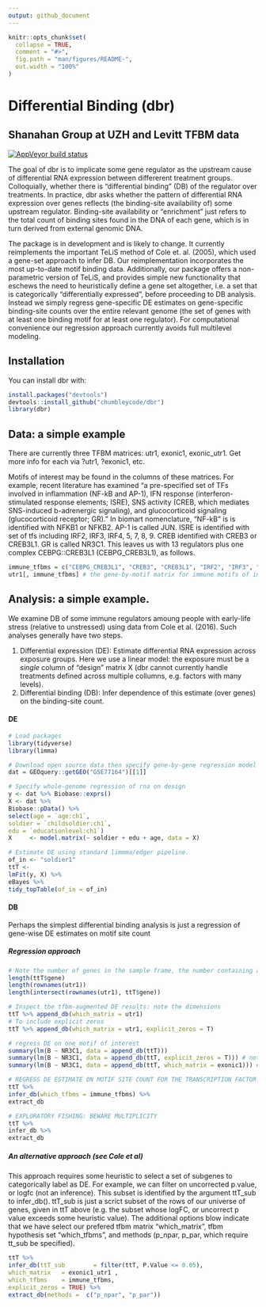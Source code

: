 ```yaml
---
output: github_document
---
```


<!-- README.md is generated from README.Rmd. Please edit that file -->

```r
knitr::opts_chunk$set(
  collapse = TRUE,
  comment = "#>",
  fig.path = "man/figures/README-",
  out.width = "100%"
)
```

# Differential Binding (dbr)
## Shanahan Group at UZH and Levitt TFBM data


<!-- [![Travis build status](https://travis-ci.org/chumbleycode/dbr.svg?branch=master)](https://travis-ci.org/chumbleycode/dbr) -->

[![AppVeyor build status](https://ci.appveyor.com/api/projects/status/github/chumbleycode/dbr?branch=master&svg=true)](https://ci.appveyor.com/project/chumbleycode/dbr)

The goal of dbr is to implicate some gene regulator as the upstream cause of differential RNA expression between differerent treatment groups. Colloquially, whether there is "differential binding" (DB) of the regulator over treatments. In practice, dbr asks whether the pattern of differential RNA expression over genes reflects (the binding-site availability of) some upstream regulator. Binding-site availability or "enrichment" just refers to the total count of binding sites found in the DNA of each gene, which is in turn derived from external genomic DNA. 

The package is in development and is likely to change. It currently reimplements the important TeLiS method of Cole et. al. (2005), which used a gene-set approach to infer DB. Our reimplementation incorporates the most up-to-date motif binding data. Additionally, our package offers a non-parametric version of TeLiS, and provides simple new functionality that eschews the need to heuristically define a gene set altogether, i.e. a set that is categorically "differentially expressed", before proceeding to DB analysis. Instead we simply regress gene-specific DE estimates on gene-specific binding-site counts over the entire relevant genome (the set of genes with at least one binding motif for at least one regulator). For computational convenience our regression approach currently avoids full multilevel modeling. 

## Installation

You can install dbr with:

```r
install.packages("devtools")
devtools::install_github("chumbleycode/dbr")
library(dbr)
```

## Data: a simple example

There are currently three TFBM matrices: utr1, exonic1, exonic_utr1. Get more info for each via ?utr1, ?exonic1, etc.

Motifs of interest may be found in the columns of these matrices. For example, recent literature has examined "a pre-specified set of TFs involved in inflammation (NF-kB and AP-1), IFN response (interferon-stimulated response elements; ISRE), SNS activity (CREB, which mediates SNS-induced b-adrenergic signaling), and glucocorticoid signaling (glucocorticoid receptor; GR)."  In biomart nomenclature, "NF-kB" is is identified with NFKB1 or NFKB2.  AP-1 is called JUN. ISRE is identified with set of tfs including IRF2, IRF3, IRF4, 5, 7, 8, 9. CREB identified with CREB3 or CREB3L1. GR is called NR3C1. This leaves us with 13 regulators plus one complex CEBPG::CREB3L1 (CEBPG_CREB3L1), as follows.

```r
immune_tfbms = c("CEBPG_CREB3L1", "CREB3", "CREB3L1", "IRF2", "IRF3", "IRF4", "IRF5", "IRF7", "IRF8", "IRF9", "JUN", "NFKB1", "NFKB2", "NR3C1")
utr1[, immune_tfbms] # the gene-by-motif matrix for immune motifs of interest
```

## Analysis: a simple example.

We examine DB of some immune regulators amoung people with early-life stress (relative to unstressed) using data from Cole et al. (2016). Such analyses generally have two steps. 

1. Differential expression (DE): Estimate differential RNA expression across exposure groups. Here we use a linear model: the exposure must be a *single* column of "design" matrix X (dbr cannot currently handle treatments defined across multiple collumns, e.g. factors with many levels). 
2. Differential binding (DB): Infer dependence of this estimate (over genes) on the binding-site count.

#### DE

```r
# Load packages
library(tidyverse)
library(limma)

# Download open source data then specify gene-by-gene regression model
dat = GEOquery::getGEO("GSE77164")[[1]]

# Specify whole-genome regression of rna on design
y <- dat %>% Biobase::exprs()
X <- dat %>%
Biobase::pData() %>%
select(age = `age:ch1`,
soldier = `childsoldier:ch1`,
edu = `educationlevel:ch1`)
X     <- model.matrix(~ soldier + edu + age, data = X) 

# Estimate DE using standard limmma/edger pipeline. 
of_in <- "soldier1"
ttT <-
lmFit(y, X) %>%
eBayes %>%
tidy_topTable(of_in = of_in)
```

#### DB

Perhaps the simplest differential binding analysis is just a regression of gene-wise DE estimates on motif site count 

##### Regression approach


```r
# Note the number of genes in the sample frame, the number containing at least 1 DNA motif, and the intersection of these gene-sets.
length(ttT$gene)
length(rownames(utr1))
length(intersect(rownames(utr1), ttT$gene))

# Inspect the tfbm-augmented DE results: note the dimensions
ttT %>% append_db(which_matrix = utr1) 
# To include explicit zeros
ttT %>% append_db(which_matrix = utr1, explicit_zeros = T)

# regress DE on one motif of interest
summary(lm(B ~ NR3C1, data = append_db(ttT))) 
summary(lm(B ~ NR3C1, data = append_db(ttT, explicit_zeros = T))) # note: different degrees of freedom
summary(lm(B ~ NR3C1, data = append_db(ttT, which_matrix = exonic1))) # note: different binding location 

# REGRESS DE ESTIMATE ON MOTIF SITE COUNT FOR THE TRANSCRIPTION FACTOR: BEWARE MULTIPLICITY
ttT %>%
infer_db(which_tfbms = immune_tfbms) %>%
extract_db

# EXPLORATORY FISHING: BEWARE MULTIPLICITY
ttT %>%
infer_db %>%
extract_db 

```

##### An alternative approach (see Cole et al)

This approach requires some heuristic to select a set of subgenes to categorically label as DE. For example, we can filter on uncorrected p.value, or logfc (not an inference). This subset is identified by the argument ttT_sub to infer_db(). ttT_sub is just a scrict subset of the rows of our universe of genes, given in ttT above (e.g. the subset whose logFC, or uncorrect p value exceeds some heuristic value). The additional options blow indicate that we have select our prefered tfbm matrix "which_matrix", tfbm hypothesis set "which_tfbms", and methods (p_npar, p_par, which require tt_sub be specified).

```r
ttT %>%
infer_db(ttT_sub        = filter(ttT, P.Value <= 0.05),
which_matrix   = exonic1_utr1 ,
which_tfbms    = immune_tfbms,
explicit_zeros = TRUE) %>%
extract_db(methods =  c("p_npar", "p_par")) 
``` 
